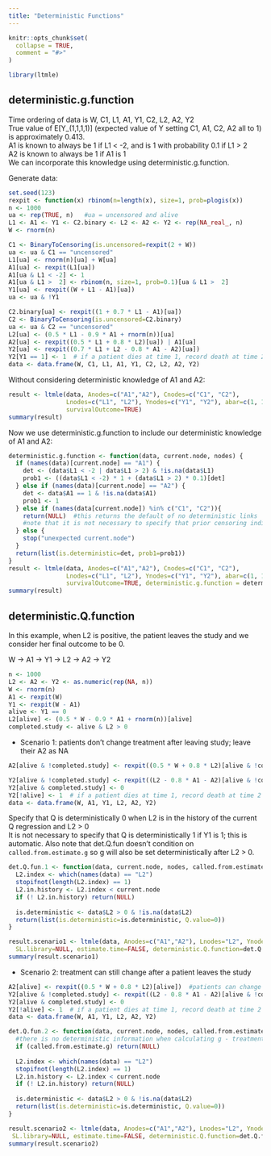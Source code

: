 ```yaml
---
title: "Deterministic Functions"
---
```


```r
knitr::opts_chunk$set(
  collapse = TRUE,
  comment = "#>"
)
```

```r
library(ltmle)
```

## deterministic.g.function 
Time ordering of data is W, C1, L1, A1, Y1, C2, L2, A2, Y2  
True value of E[Y_(1,1,1,1)] (expected value of Y setting C1, A1, C2, A2 all to 1) is approximately 0.413.  
A1 is known to always be 1 if L1 < -2, and is 1 with probability 0.1 if L1 > 2   
A2 is known to always be 1 if A1 is 1   
We can incorporate this knowledge using deterministic.g.function.  

Generate data:
``` r
set.seed(123)
rexpit <- function(x) rbinom(n=length(x), size=1, prob=plogis(x))
n <- 1000
ua <- rep(TRUE, n)   #ua = uncensored and alive
L1 <- A1 <- Y1 <- C2.binary <- L2 <- A2 <- Y2 <- rep(NA_real_, n)
W <- rnorm(n)

C1 <- BinaryToCensoring(is.uncensored=rexpit(2 + W))
ua <- ua & C1 == "uncensored"
L1[ua] <- rnorm(n)[ua] + W[ua]
A1[ua] <- rexpit(L1[ua])
A1[ua & L1 < -2] <- 1
A1[ua & L1 >  2] <- rbinom(n, size=1, prob=0.1)[ua & L1 >  2]
Y1[ua] <- rexpit((W + L1 - A1)[ua])
ua <- ua & !Y1

C2.binary[ua] <- rexpit((1 + 0.7 * L1 - A1)[ua])
C2 <- BinaryToCensoring(is.uncensored=C2.binary)
ua <- ua & C2 == "uncensored"
L2[ua] <- (0.5 * L1 - 0.9 * A1 + rnorm(n))[ua]
A2[ua] <- rexpit((0.5 * L1 + 0.8 * L2)[ua]) | A1[ua]
Y2[ua] <- rexpit((0.7 * L1 + L2 - 0.8 * A1 - A2)[ua])
Y2[Y1 == 1] <- 1  # if a patient dies at time 1, record death at time 2 as well
data <- data.frame(W, C1, L1, A1, Y1, C2, L2, A2, Y2)
```

Without considering deterministic knowledge of A1 and A2:
```r
result <- ltmle(data, Anodes=c("A1","A2"), Cnodes=c("C1", "C2"), 
                Lnodes=c("L1", "L2"), Ynodes=c("Y1", "Y2"), abar=c(1, 1), 
                survivalOutcome=TRUE)
summary(result) 
```

Now we use deterministic.g.function to include our deterministic knowledge of A1 and A2:
``` r
deterministic.g.function <- function(data, current.node, nodes) {
  if (names(data)[current.node] == "A1") {
    det <- (data$L1 < -2 | data$L1 > 2) & !is.na(data$L1)
    prob1 <- ((data$L1 < -2) * 1 + (data$L1 > 2) * 0.1)[det]
  } else if (names(data)[current.node] == "A2") {
    det <- data$A1 == 1 & !is.na(data$A1)
    prob1 <- 1
  } else if (names(data[current.node]) %in% c("C1", "C2")){
    return(NULL)  #this returns the default of no deterministic links 
    #note that it is not necessary to specify that prior censoring indicates future censoring
  } else {
    stop("unexpected current.node")
  }
  return(list(is.deterministic=det, prob1=prob1))  
}
result <- ltmle(data, Anodes=c("A1","A2"), Cnodes=c("C1", "C2"), 
                Lnodes=c("L1", "L2"), Ynodes=c("Y1", "Y2"), abar=c(1, 1), 
                survivalOutcome=TRUE, deterministic.g.function = deterministic.g.function)
summary(result) 
```
 
## deterministic.Q.function

In this example, when L2 is positive, the patient leaves the study and we consider her final outcome to be 0. 

W -> A1 -> Y1 -> L2 -> A2 -> Y2
```r
n <- 1000
L2 <- A2 <- Y2 <- as.numeric(rep(NA, n))
W <- rnorm(n)
A1 <- rexpit(W)
Y1 <- rexpit(W - A1)
alive <- Y1 == 0
L2[alive] <- (0.5 * W - 0.9 * A1 + rnorm(n))[alive]
completed.study <- alive & L2 > 0
```

* Scenario 1: patients don't change treatment after leaving study; leave their A2 as NA
```r
A2[alive & !completed.study] <- rexpit((0.5 * W + 0.8 * L2)[alive & !completed.study])

Y2[alive & !completed.study] <- rexpit((L2 - 0.8 * A1 - A2)[alive & !completed.study])
Y2[alive & completed.study] <- 0
Y2[!alive] <- 1  # if a patient dies at time 1, record death at time 2 as well
data <- data.frame(W, A1, Y1, L2, A2, Y2)
```

Specify that Q is deterministically 0 when L2 is in the history of the current Q regression and L2 > 0  
It is not necessary to specify that Q is deterministically 1 if Y1 is 1; this is automatic.
Also note that det.Q.fun doesn't condition on `called.from.estimate.g` so g will also be set       deterministically after L2 > 0.   

```r
det.Q.fun.1 <- function(data, current.node, nodes, called.from.estimate.g) {
  L2.index <- which(names(data) == "L2")
  stopifnot(length(L2.index) == 1)
  L2.in.history <- L2.index < current.node
  if (! L2.in.history) return(NULL)
  
  is.deterministic <- data$L2 > 0 & !is.na(data$L2)
  return(list(is.deterministic=is.deterministic, Q.value=0))
}

result.scenario1 <- ltmle(data, Anodes=c("A1","A2"), Lnodes="L2", Ynodes=c("Y1", "Y2"), abar=c(1, 1), 
  SL.library=NULL, estimate.time=FALSE, deterministic.Q.function=det.Q.fun.1, survivalOutcome=TRUE)
summary(result.scenario1)
```

* Scenario 2: treatment can still change after a patient leaves the study
```r
A2[alive] <- rexpit((0.5 * W + 0.8 * L2)[alive])  #patients can change treatment after leaving study
Y2[alive & !completed.study] <- rexpit((L2 - 0.8 * A1 - A2)[alive & !completed.study])
Y2[alive & completed.study] <- 0
Y2[!alive] <- 1  # if a patient dies at time 1, record death at time 2 as well
data <- data.frame(W, A1, Y1, L2, A2, Y2)

det.Q.fun.2 <- function(data, current.node, nodes, called.from.estimate.g) {
  #there is no deterministic information when calculating g - treatment may still change
  if (called.from.estimate.g) return(NULL)  
  
  L2.index <- which(names(data) == "L2")
  stopifnot(length(L2.index) == 1)
  L2.in.history <- L2.index < current.node
  if (! L2.in.history) return(NULL)
  
  is.deterministic <- data$L2 > 0 & !is.na(data$L2)
  return(list(is.deterministic=is.deterministic, Q.value=0))
}

result.scenario2 <- ltmle(data, Anodes=c("A1","A2"), Lnodes="L2", Ynodes=c("Y1", "Y2"), abar=c(1, 1), 
 SL.library=NULL, estimate.time=FALSE, deterministic.Q.function=det.Q.fun.2, survivalOutcome=TRUE)
summary(result.scenario2)
```
